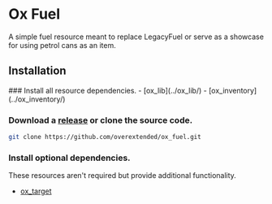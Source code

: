 
# Ox Fuel

<ResourceLinks repo="https://github.com/overextended/ox_fuel" />

A simple fuel resource meant to replace LegacyFuel or serve as a showcase for using petrol cans as an item.

## Installation

<Steps>
### Install all resource dependencies.
- [ox_lib](../ox_lib/)
- [ox_inventory](../ox_inventory/)

### Download a [release](https://github.com/overextended/ox_fuel/releases) or clone the source code.

```bash
git clone https://github.com/overextended/ox_fuel.git
```

### Install optional dependencies.

These resources aren't required but provide additional functionality.

- [ox_target](../ox_target/)

</Steps>
